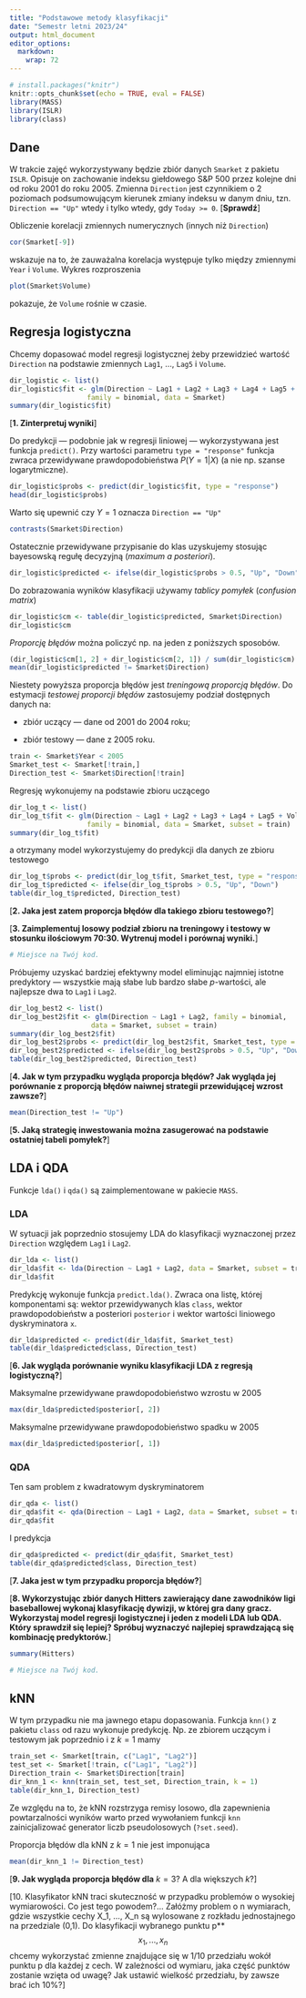 ```yaml
---
title: "Podstawowe metody klasyfikacji"
date: "Semestr letni 2023/24"
output: html_document
editor_options: 
  markdown: 
    wrap: 72
---
```


```r
# install.packages("knitr")
knitr::opts_chunk$set(echo = TRUE, eval = FALSE)
library(MASS)
library(ISLR)
library(class)
```

## Dane

W trakcie zajęć wykorzystywany będzie zbiór danych `Smarket` z pakietu
`ISLR`. Opisuje on zachowanie indeksu giełdowego S&P 500 przez kolejne
dni od roku 2001 do roku 2005. Zmienna `Direction` jest czynnikiem o 2
poziomach podsumowującym kierunek zmiany indeksu w danym dniu, tzn.
`Direction == "Up"` wtedy i tylko wtedy, gdy `Today >= 0`. [**Sprawdź**]

Obliczenie korelacji zmiennych numerycznych (innych niż `Direction`)

```r
cor(Smarket[-9])
```

wskazuje na to, że zauważalna korelacja występuje tylko między zmiennymi
`Year` i `Volume`. Wykres rozproszenia

```r
plot(Smarket$Volume)
```

pokazuje, że `Volume` rośnie w czasie.

## Regresja logistyczna

Chcemy dopasować model regresji logistycznej żeby przewidzieć wartość
`Direction` na podstawie zmiennych `Lag1`, ..., `Lag5` i `Volume`.

```r
dir_logistic <- list()
dir_logistic$fit <- glm(Direction ~ Lag1 + Lag2 + Lag3 + Lag4 + Lag5 + Volume, 
                   family = binomial, data = Smarket)
summary(dir_logistic$fit)
```

[**1. Zinterpretuj wyniki**]

Do predykcji --- podobnie jak w regresji liniowej --- wykorzystywana
jest funkcja `predict()`. Przy wartości parametru `type = "response"`
funkcja zwraca przewidywane prawdopodobieństwa $P(Y = 1 | X)$ (a nie np.
szanse logarytmiczne).

```r
dir_logistic$probs <- predict(dir_logistic$fit, type = "response")
head(dir_logistic$probs)
```

Warto się upewnić czy $Y = 1$ oznacza `Direction == "Up"`

```r
contrasts(Smarket$Direction)
```

Ostatecznie przewidywane przypisanie do klas uzyskujemy stosując
bayesowską regułę decyzyjną (*maximum a posteriori*).

```r
dir_logistic$predicted <- ifelse(dir_logistic$probs > 0.5, "Up", "Down")
```

Do zobrazowania wyników klasyfikacji używamy *tablicy pomyłek*
(*confusion matrix*)

```r
dir_logistic$cm <- table(dir_logistic$predicted, Smarket$Direction)
dir_logistic$cm
```

*Proporcję błędów* można policzyć np. na jeden z poniższych sposobów.

```r
(dir_logistic$cm[1, 2] + dir_logistic$cm[2, 1]) / sum(dir_logistic$cm)
mean(dir_logistic$predicted != Smarket$Direction)
```

Niestety powyższa proporcja błędów jest *treningową proporcją błędów*.
Do estymacji *testowej proporcji błędów* zastosujemy podział dostępnych
danych na:

-   zbiór uczący --- dane od 2001 do 2004 roku;

-   zbiór testowy --- dane z 2005 roku.

```r
train <- Smarket$Year < 2005
Smarket_test <- Smarket[!train,]
Direction_test <- Smarket$Direction[!train]
```

Regresję wykonujemy na podstawie zbioru uczącego

```r
dir_log_t <- list()
dir_log_t$fit <- glm(Direction ~ Lag1 + Lag2 + Lag3 + Lag4 + Lag5 + Volume, 
                   family = binomial, data = Smarket, subset = train)
summary(dir_log_t$fit)
```

a otrzymany model wykorzystujemy do predykcji dla danych ze zbioru
testowego

```r
dir_log_t$probs <- predict(dir_log_t$fit, Smarket_test, type = "response")
dir_log_t$predicted <- ifelse(dir_log_t$probs > 0.5, "Up", "Down")
table(dir_log_t$predicted, Direction_test)
```

[**2. Jaka jest zatem proporcja błędów dla takiego zbioru testowego?**]

[**3. Zaimplementuj losowy podział zbioru na treningowy i testowy w
stosunku ilościowym 70:30. Wytrenuj model i porównaj wyniki.**]

```r
# Miejsce na Twój kod.
```

Próbujemy uzyskać bardziej efektywny model eliminując najmniej istotne
predyktory --- wszystkie mają słabe lub bardzo słabe $p$-wartości, ale
najlepsze dwa to `Lag1` i `Lag2`.

```r
dir_log_best2 <- list()
dir_log_best2$fit <- glm(Direction ~ Lag1 + Lag2, family = binomial, 
                    data = Smarket, subset = train)
summary(dir_log_best2$fit)
dir_log_best2$probs <- predict(dir_log_best2$fit, Smarket_test, type = "response")
dir_log_best2$predicted <- ifelse(dir_log_best2$probs > 0.5, "Up", "Down")
table(dir_log_best2$predicted, Direction_test)
```

[**4. Jak w tym przypadku wygląda proporcja błędów? Jak wygląda jej
porównanie z proporcją błędów naiwnej strategii przewidującej wzrost
zawsze?**]

```r
mean(Direction_test != "Up")
```

[**5. Jaką strategię inwestowania można zasugerować na podstawie
ostatniej tabeli pomyłek?**]

## LDA i QDA

Funkcje `lda()` i `qda()` są zaimplementowane w pakiecie `MASS`.

### LDA

W sytuacji jak poprzednio stosujemy LDA do klasyfikacji wyznaczonej
przez `Direction` względem `Lag1` i `Lag2`.

```r
dir_lda <- list()
dir_lda$fit <- lda(Direction ~ Lag1 + Lag2, data = Smarket, subset = train)
dir_lda$fit
```

Predykcję wykonuje funkcja `predict.lda()`. Zwraca ona listę, której
komponentami są: wektor przewidywanych klas `class`, wektor
prawdopodobieństw a posteriori `posterior` i wektor wartości liniowego
dyskryminatora `x`.

```r
dir_lda$predicted <- predict(dir_lda$fit, Smarket_test)
table(dir_lda$predicted$class, Direction_test)
```

[**6. Jak wygląda porównanie wyniku klasyfikacji LDA z regresją
logistyczną?**]

Maksymalne przewidywane prawdopodobieństwo wzrostu w 2005

```r
max(dir_lda$predicted$posterior[, 2])
```

Maksymalne przewidywane prawdopodobieństwo spadku w 2005

```r
max(dir_lda$predicted$posterior[, 1])
```

### QDA

Ten sam problem z kwadratowym dyskryminatorem

```r
dir_qda <- list()
dir_qda$fit <- qda(Direction ~ Lag1 + Lag2, data = Smarket, subset = train)
dir_qda$fit
```

I predykcja

```r
dir_qda$predicted <- predict(dir_qda$fit, Smarket_test)
table(dir_qda$predicted$class, Direction_test)
```

[**7. Jaka jest w tym przypadku proporcja błędów?**]

[**8. Wykorzystując zbiór danych Hitters zawierający dane zawodników ligi baseballowej wykonaj klasyfikację dywizji, w której gra dany gracz. Wykorzystaj model regresji logistycznej i jeden z modeli LDA lub QDA. Który sprawdził się lepiej? Spróbuj wyznaczyć najlepiej sprawdzającą się kombinację predyktorów.**]

```r
summary(Hitters)
```

```r
# Miejsce na Twój kod.
```

## kNN

W tym przypadku nie ma jawnego etapu dopasowania. Funkcja `knn()` z
pakietu `class` od razu wykonuje predykcję. Np. ze zbiorem uczącym i
testowym jak poprzednio i z $k = 1$ mamy

```r
train_set <- Smarket[train, c("Lag1", "Lag2")]
test_set <- Smarket[!train, c("Lag1", "Lag2")]
Direction_train <- Smarket$Direction[train]
dir_knn_1 <- knn(train_set, test_set, Direction_train, k = 1)
table(dir_knn_1, Direction_test)
```

Ze względu na to, że kNN rozstrzyga remisy losowo, dla zapewnienia
powtarzalności wyników warto przed wywołaniem funkcji `knn`
zainicjalizować generator liczb pseudolosowych (`?set.seed`).

Proporcja błędów dla kNN z $k = 1$ nie jest imponująca

```r
mean(dir_knn_1 != Direction_test)
```

[**9. Jak wygląda proporcja błędów dla** $k = 3$? A dla większych $k$?]

[10. Klasyfikator kNN traci skuteczność w przypadku problemów o wysokiej
wymiarowości. Co jest tego powodem?... Załóżmy problem o n wymiarach,
gdzie wszystkie cechy X_1, ..., X_n są wylosowane z rozkładu
jednostajnego na przedziale (0,1). Do klasyfikacji wybranego punktu
p\*\* $$x_1,...,x_n$$ chcemy wykorzystać zmienne znajdujące się w 1/10
przedziału wokół punktu p dla każdej z cech. W zależności od wymiaru,
jaka część punktów zostanie wzięta od uwagę? Jak ustawić wielkość
przedziału, by zawsze brać ich 10%?]

